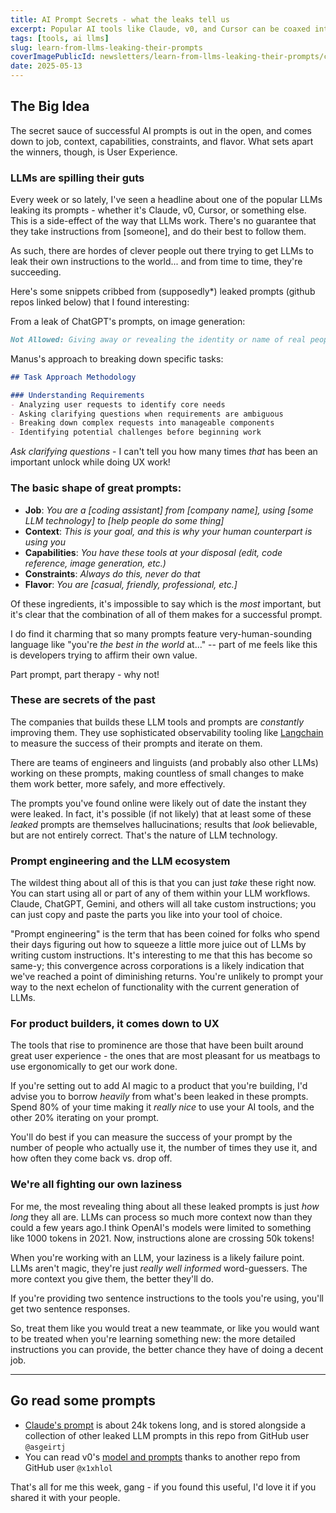 ```yaml
---
title: AI Prompt Secrets - what the leaks tell us
excerpt: Popular AI tools like Claude, v0, and Cursor can be coaxed into revealing their prompts. Here's what I learned from a deep dive into some of the most successful prompts in the world.
tags: [tools, ai llms]
slug: learn-from-llms-leaking-their-prompts
coverImagePublicId: newsletters/learn-from-llms-leaking-their-prompts/cover
date: 2025-05-13
---
```


## The Big Idea

The secret sauce of successful AI prompts is out in the open, and comes down to job, context, capabilities, constraints, and flavor. What sets apart the winners, though, is User Experience.

### LLMs are spilling their guts

Every week or so lately, I've seen a headline about one of the popular LLMs leaking its prompts - whether it's Claude, v0, Cursor, or something else. This is a side-effect of the way that LLMs work. There's no guarantee that they take instructions from [someone], and do their best to follow them.

As such, there are hordes of clever people out there trying to get LLMs to leak their own instructions to the world... and from time to time, they're succeeding.

Here's some snippets cribbed from (supposedly*) leaked prompts (github repos linked below) that I found interesting:

From a leak of ChatGPT's prompts, on image generation:
```md
Not Allowed: Giving away or revealing the identity or name of real people in images, even if they are famous - you should NOT identify real people (just say you don't know).
```

Manus's approach to breaking down specific tasks:
```md
## Task Approach Methodology

### Understanding Requirements
- Analyzing user requests to identify core needs
- Asking clarifying questions when requirements are ambiguous
- Breaking down complex requests into manageable components
- Identifying potential challenges before beginning work
```

_Ask clarifying questions_ - I can't tell you how many times _that_ has been an important unlock while doing UX work!



### The basic shape of great prompts:

- **Job**: _You are a [coding assistant] from [company name], using [some LLM technology] to [help people do some thing]_
- **Context**: _This is your goal, and this is why your human counterpart is using you_
- **Capabilities**: _You have these tools at your disposal (edit, code reference, image generation, etc.)_
- **Constraints**: _Always do this, never do that_
- **Flavor**: _You are [casual, friendly, professional, etc.]_

Of these ingredients, it's impossible to say which is the _most_ important, but it's clear that the combination of all of them makes for a successful prompt.

I do find it charming that so many prompts feature very-human-sounding language like "you're _the best in the world_ at..." -- part of me feels like this is developers trying to affirm their own value.

Part prompt, part therapy - why not!

### These are secrets of the past

The companies that builds these LLM tools and prompts are _constantly_ improving them. They use sophisticated observability tooling like [Langchain](https://www.langchain.com/) to measure the success of their prompts and iterate on them.

There are teams of engineers and linguists (and probably also other LLMs) working on these prompts, making countless of small changes to make them work better, more safely, and more effectively.

The prompts you've found online were likely out of date the instant they were leaked. In fact, it's possible (if not likely) that at least some of these _leaked_ prompts are themselves hallucinations; results that _look_ believable, but are not entirely correct. That's the nature of LLM technology.

### Prompt engineering and the LLM ecosystem

The wildest thing about all of this is that you can just _take_ these right now. You can start using all or part of any of them within your LLM workflows. Claude, ChatGPT, Gemini, and others will all take custom instructions; you can just copy and paste the parts you like into your tool of choice.

"Prompt engineering" is the term that has been coined for folks who spend their days figuring out how to squeeze a little more juice out of LLMs by writing custom instructions. It's interesting to me that this has become so same-y; this convergence across corporations is a likely indication that we've reached a point of diminishing returns. You're unlikely to prompt your way to the next echelon of functionality with the current generation of LLMs.

### For product builders, it comes down to UX

The tools that rise to prominence are those that have been built around great user experience - the ones that are most pleasant for us meatbags to use ergonomically to get our work done.

If you're setting out to add AI magic to a product that you're building, I'd advise you to borrow _heavily_ from what's been leaked in these prompts. Spend 80% of your time making it _really nice_ to use your AI tools, and the other 20% iterating on your prompt.

You'll do best if you can measure the success of your prompt by the number of people who actually use it, the number of times they use it, and how often they come back vs. drop off.

### We're all fighting our own laziness

For me, the most revealing thing about all these leaked prompts is just _how long_ they all are. LLMs can process so much more context now than they could a few years ago.I think OpenAI's models were limited to something like 1000 tokens in 2021. Now, instructions alone are crossing 50k tokens!

When you're working with an LLM, your laziness is a likely failure point. LLMs aren't magic, they're just _really well informed_ word-guessers. The more context you give them, the better they'll do.

If you're providing two sentence instructions to the tools you're using, you'll get two sentence responses.

So, treat them like you would treat a new teammate, or like you would want to be treated when you're learning something new: the more detailed instructions you can provide, the better chance they have of doing a decent job.

---

## Go read some prompts

- [Claude's prompt](https://github.com/asgeirtj/system_prompts_leaks/blob/main/claude.txt) is about 24k tokens long, and is stored alongside a collection of other leaked LLM prompts in this repo from GitHub user `@asgeirtj`
- You can read v0's [model and prompts](https://github.com/x1xhlol/system-prompts-and-models-of-ai-tools/tree/main/v0%20Prompts%20and%20Tools) thanks to another repo from GitHub user `@x1xhlol`


That's all for me this week, gang - if you found this useful, I'd love it if you shared it with your people.
